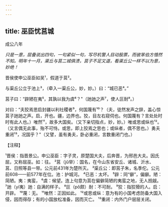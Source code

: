 ```yaml
---
---
---
```

title: 巫臣忧莒城
---



成公八年

*只是一意，层叠说出四句，一句紧似一句，写尽机警人目动股票，而彼笨伯方惛然不知。明年十一月，渠丘与莒二城俱溃，莒子不足又道，看渠丘公一样不以为意，妙绝！*

晋侯使申公巫臣如吴¹，假道于莒²。

与渠丘公立于池上³，（牵入一渠丘公，妙，妙。）曰：“城已恶⁴。”

莒子曰：“辟陋在夷⁵，其孰以我为虞⁶？"（訑訑之声⁷，使人叵耐⁸。）

对曰：“夫狡焉思启封疆以利社稷者⁹，何国蔑有¹⁰？（夫，徒然发声之辞，盖心惊莒子訑訑之声。启，开也。疆，边界也。狡，目左右窥伺也。何国蔑有？言处处时时有此人也。）唯然¹¹，故多大国矣。（又下亲切指点，妙，妙。）唯或思或纵也¹²。（又言偶无此事，殆不可恃。或思，即上狡焉之思也；或纵者，偶不思也。）勇夫重闭¹³，况国乎？"（又譬，虽有勇夫，卧必重闭，言数重闭门也。）

【注释】

¹晋侯：指晋景公。申公巫臣：字子灵，原楚国大夫，后奔晋，为邢邑大夫。因氏屈，又称屈巫。如：往。
²莒（jǔ举）：国名，在今山东省安丘、诸城、沂水、莒、日照等县一带。公元前431年为楚所灭。
³渠丘公：即莒子朱，名季佗。公元前608——前577年在位。池：护城河。
⁴已恶：太坏。
⁵辟：同“僻”，偏僻。陋：简陋。夷：夷蛮，
⁶虞：候望。连上句意为莒在偏僻简陋的夷蛮之地，无人觊觎。
⁷訑（yí夷）訑：自满的样子。
⁸叵（pǒ颇）耐：不可耐。
⁹狡：指狡猾的人。启：开辟。
¹⁰蔑：无。
¹¹唯然：正因如此。
¹²或思或纵：意为有的小国考虑防备大国入侵，因而得存；有的小国放松准备，因而灭亡。
¹³重闭：内外门户层层关闭。